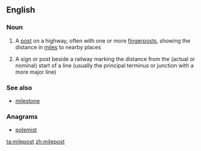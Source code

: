 ==English==

===Noun===
{{en-noun}}

# A [[post]] on a highway, often with one or more [[fingerpost]]s, showing the distance in [[mile]]s to nearby places
# {{rail transport}} A sign or post beside a railway marking the distance from the (actual or nominal) start of a line (usually the principal terminus or junction with a more major line)

===See also===
* [[milestone]]

===Anagrams===
* [[polemist#English|polemist]]

[[ta:milepost]]
[[zh:milepost]]